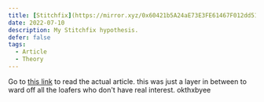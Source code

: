 ```yaml
---
title: [Stitchfix](https://mirror.xyz/0x60421b5A24aE73E3FE61467F012dd516812d2283/rQP6SdsHHO5ns_4rGMV_g-XxJNZxpFW_tg4IFgzu09M)
date: 2022-07-10
description: My Stitchfix hypothesis.
defer: false
tags:
  - Article
  - Theory
---
```



Go to [this link](https://mirror.xyz/0x60421b5A24aE73E3FE61467F012dd516812d2283/rQP6SdsHHO5ns_4rGMV_g-XxJNZxpFW_tg4IFgzu09M) to read the actual article. this was just a layer in between to ward off all the loafers who don't have real interest.
okthxbyee
